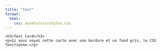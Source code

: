 ```yaml
---
title: "Test"
format:
  html:
    css: assets/css/styles.css
---
```


<div class="competency-grid">
  <div class="competency-card">
    <h3>Test Card</h3>
    <p>Si vous voyez cette carte avec une bordure et un fond gris, le CSS fonctionne.</p>
  </div>
</div>